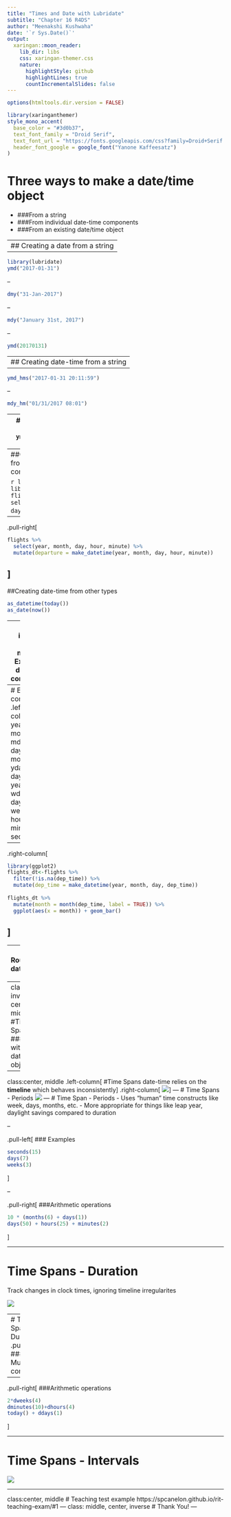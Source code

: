 ```yaml
---
title: "Times and Date with Lubridate"
subtitle: "Chapter 16 R4DS"  
author: "Meenakshi Kushwaha"
date: '`r Sys.Date()`'
output:
  xaringan::moon_reader:
    lib_dir: libs
    css: xaringan-themer.css
    nature:
      highlightStyle: github
      highlightLines: true
      countIncrementalSlides: false
---
```


```r
options(htmltools.dir.version = FALSE)
```

```r
library(xaringanthemer)
style_mono_accent(
  base_color = "#3d0b37",
  text_font_family = "Droid Serif",
  text_font_url = "https://fonts.googleapis.com/css?family=Droid+Serif:400,700,400italic",
  header_font_google = google_font("Yanone Kaffeesatz")
)
```
# Three ways to make a date/time object

- ###From a string
- ###From  individual date-time components
- ###From an existing date/time object

---
## Creating a date from a string 
--

```r
library(lubridate)
ymd("2017-01-31")
```
--

```r
dmy("31-Jan-2017")
```
--

```r
mdy("January 31st, 2017")
```
--

```r
ymd(20170131)
```

---
## Creating date-time from a string
--

```r
ymd_hms("2017-01-31 20:11:59")
```

--

```r
mdy_hm("01/31/2017 08:01")
```

--
###By supplying a time zone
```r
ymd(20170131, tz = "UTC")
```
---
##Creating date-time from individual components
.pull-left[

```r
library(dplyr)
library(nycflights13)
flights %>% 
  select(year, month, day, hour, minute)
```
]
--
.pull-right[
```r
flights %>% 
  select(year, month, day, hour, minute) %>% 
  mutate(departure = make_datetime(year, month, day, hour, minute))
```

]
---
##Creating date-time from other types
```r
as_datetime(today())
as_date(now())
```

---
class: inverse, center, middle
# Extracting date/time components
---
# Extracting components
.left-column[
- year()
- month()
- mday() for day of the month 
- yday() for day of the year
- wday() for day of the week
- hour()
- minute()
- second()
]

--

.right-column[
```r
library(ggplot2)
flights_dt<-flights %>% 
  filter(!is.na(dep_time)) %>% 
  mutate(dep_time = make_datetime(year, month, day, dep_time))
       
flights_dt %>% 
  mutate(month = month(dep_time, label = TRUE)) %>% 
  ggplot(aes(x = month)) + geom_bar()
```

]
--

---
# Rounding date/time
![](images/round.png)
---
class: inverse, center, middle
#Time Spans
### Math with date/time objects
---
class:center, middle
.left-column[
#Time Spans
date-time relies on the **timeline** which behaves inconsistently
]
.right-column[
![](images/1.png)
]
---
# Time Spans - Periods
![](images/5.png)
---
# Time Span - Periods
- Uses "human" time constructs like week, days, months, etc.
- More appropriate for things like leap year, daylight savings compared to duration

--

.pull-left[
### Examples
```r
seconds(15)
days(7)
weeks(3)
```
]

--

.pull-right[
###Arithmetic operations
```r
10 * (months(6) + days(1))
days(50) + hours(25) + minutes(2)
```
]

---

# Time Spans - Duration
Track changes in clock times, ignoring timeline irregularites

![](images/6.png)


---
# Time Spans - Duration
.pull-left[
### Multiple constructs
```r
ddays(1)
dmonths(2)
dyears(0.5)
```
]

--

.pull-right[
###Arithmetic operations

```r
2*dweeks(4)
dminutes(10)+dhours(4)
today() + ddays(1)
```
]

---

# Time Spans - Intervals
![](images/7.png)  

---


class:center, middle
# Teaching test example
https://spcanelon.github.io/rit-teaching-exam/#1
---
class: middle, center, inverse
# Thank You!
---
